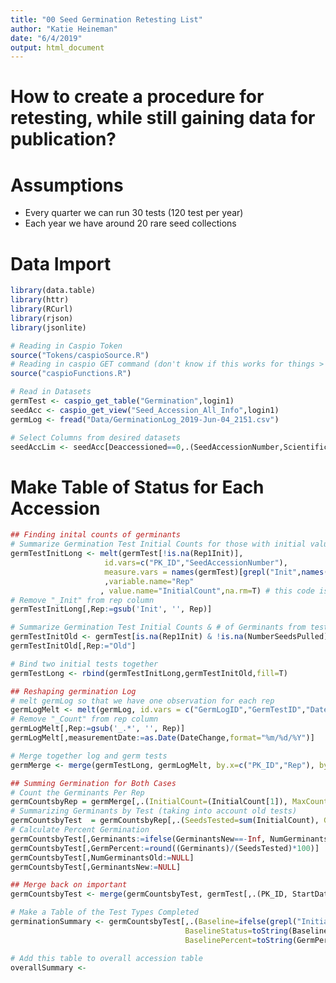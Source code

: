 ```yaml
---
title: "00 Seed Germination Retesting List"
author: "Katie Heineman"
date: "6/4/2019"
output: html_document
---
```


# How to create a procedure for retesting, while still gaining data for publication?

# Assumptions

+ Every quarter we can run 30 tests (120 test per year)
+ Each year we have around 20 rare seed collections

# Data Import
```r
library(data.table)
library(httr)
library(RCurl)
library(rjson)
library(jsonlite)

# Reading in Caspio Token
source("Tokens/caspioSource.R")
# Reading in caspio GET command (don't know if this works for things > 1000)
source("caspioFunctions.R")

# Read in Datasets
germTest <- caspio_get_table("Germination",login1)
seedAcc <- caspio_get_view("Seed_Accession_All_Info",login1)
germLog <- fread("Data/GerminationLog_2019-Jun-04_2151.csv")

# Select Columns from desired datasets
seedAccLim <- seedAcc[Deaccessioned==0,.(SeedAccessionNumber,ScientificName,CNPSRank,LocalityName,DateSeedCollected,MaternalLinesSampled,DateFrozen)]
```

# Make Table of Status for Each Accession

```r

## Finding inital counts of germinants
# Summarize Germination Test Initial Counts for those with initial values in the initital count columns (new database format)
germTestInitLong <- melt(germTest[!is.na(Rep1Init)],
                     id.vars=c("PK_ID","SeedAccessionNumber"),
                     measure.vars = names(germTest)[grepl("Init",names(germTest))]
                     ,variable.name="Rep"
                    , value.name="InitialCount",na.rm=T) # this code is not performing correctly
# Remove "_Init" from rep column
germTestInitLong[,Rep:=gsub('Init', '', Rep)]

# Summarize Germination Test Initial Counts & # of Germinants from test in the old format
germTestInitOld <- germTest[is.na(Rep1Init) & !is.na(NumberSeedsPulled),.(PK_ID,SeedAccessionNumber, InitialCount=NumberSeedsPulled,NumGerminantsOld=NumGerminants)]
germTestInitOld[,Rep:="Old"]

# Bind two initial tests together
germTestLong <- rbind(germTestInitLong,germTestInitOld,fill=T)

## Reshaping germination Log
# melt germLog so that we have one observation for each rep
germLogMelt <- melt(germLog, id.vars = c("GermLogID","GermTestID","DateChange", names(germLog)[15:18]), measure.vars = names(germLog)[5:14], variable.name="Rep",value.name="measurementCount",na.rm=T)
# Remove "_Count" from rep column
germLogMelt[,Rep:=gsub('_.*', '', Rep)]
germLogMelt[,measurementDate:=as.Date(DateChange,format="%m/%d/%Y")]

# Merge together log and germ tests
germMerge <- merge(germTestLong, germLogMelt, by.x=c("PK_ID","Rep"), by.y=c("GermTestID","Rep"), all.x=T)

## Summing Germination for Both Cases
# Count the Germinants Per Rep
germCountsbyRep = germMerge[,.(InitialCount=(InitialCount[1]), MaxCount = max(as.numeric(measurementCount),na.rm=T),NumGerminantsOld=NumGerminantsOld[1]), by=c("SeedAccessionNumber","PK_ID", "Rep")]
# Summarizing Germinants by Test (taking into account old tests)
germCountsbyTest  = germCountsbyRep[,.(SeedsTested=sum(InitialCount), GerminantsNew =sum(MaxCount,na.rm=T),NumGerminantsOld=NumGerminantsOld[1] ), by=c("SeedAccessionNumber","PK_ID")]
# Calculate Percent Germination
germCountsbyTest[,Germinants:=ifelse(GerminantsNew==-Inf, NumGerminantsOld,GerminantsNew)]
germCountsbyTest[,GermPercent:=round((Germinants)/(SeedsTested)*100)]
germCountsbyTest[,NumGerminantsOld:=NULL]
germCountsbyTest[,GerminantsNew:=NULL]

## Merge back on important 
germCountsbyTest <- merge(germCountsbyTest, germTest[,.(PK_ID, StartDate,FinalDate,TestType, Baseline)], by="PK_ID")

# Make a Table of the Test Types Completed
germinationSummary <- germCountsbyTest[,.(Baseline=ifelse(grepl("Initial",toString(TestType)),"Yes","No"), 
                                       BaselineStatus=toString(Baseline[TestType=="Initial"]),
                                       BaselinePercent=toString(GermPercent)),by="SeedAccessionNumber"]

# Add this table to overall accession table
overallSummary <- 

```
